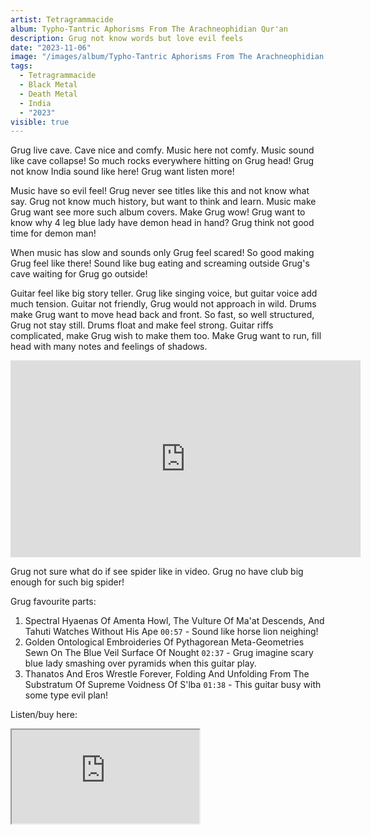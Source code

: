 ```yaml
---
artist: Tetragrammacide
album: Typho​-​Tantric Aphorisms From The Arachneophidian Qur'an
description: Grug not know words but love evil feels
date: "2023-11-06"
image: "/images/album/Typho​-​Tantric Aphorisms From The Arachneophidian Qur'an.jpg"
tags:
  - Tetragrammacide
  - Black Metal
  - Death Metal
  - India
  - "2023"
visible: true
---
```


Grug live cave. Cave nice and comfy. Music here not comfy. Music sound like cave collapse! So much rocks everywhere hitting on Grug head! Grug not know India sound like here! Grug want listen more!

Music have so evil feel! Grug never see titles like this and not know what say. Grug not know much history, but want to think and learn. Music make Grug want see more such album covers. Make Grug wow! Grug want to know why 4 leg blue lady have demon head in hand? Grug think not good time for demon man!

When music has slow and sounds only Grug feel scared! So good making Grug feel like there! Sound like bug eating and screaming outside Grug's cave waiting for Grug go outside!

Guitar feel like big story teller. Grug like singing voice, but guitar voice add much tension. Guitar not friendly, Grug would not approach in wild. Drums make Grug want to move head back and front. So fast, so well structured, Grug not stay still. Drums float and make feel strong.
Guitar riffs complicated, make Grug wish to make them too. Make Grug want to run, fill head with many notes and feelings of shadows.

<iframe
  width="560"
  height="315"
  src="https://www.youtube-nocookie.com/embed/kezN7sayU_U?si=CjPpbLpgW2FkZAwg"
  title="YouTube video player"
  frameborder="0"
  allow="accelerometer; autoplay; clipboard-write; encrypted-media; picture-in-picture; web-share"
  allowfullscreen></iframe>

Grug not sure what do if see spider like in video. Grug no have club big enough for such big spider!

Grug favourite parts:

1. Spectral Hyaenas Of Amenta Howl, The Vulture Of Ma'at Descends, And Tahuti Watches Without His Ape `00:57` - Sound like horse lion neighing!
1. Golden Ontological Embroideries Of Pythagorean Meta-Geometries Sewn On The Blue Veil Surface Of Nought `02:37` - Grug imagine scary blue lady smashing over pyramids when this guitar play.
1. Thanatos And Eros Wrestle Forever, Folding And Unfolding From The Substratum Of Supreme Voidness Of S'lba `01:38` - This guitar busy with some type evil plan!

Listen/buy here:

<iframe
  style={{ border: "0", width: "350px", height: "820px" }}
  src="https://bandcamp.com/EmbeddedPlayer/album=3301132965/size=large/bgcol=333333/linkcol=ffffff/transparent=true/"
  seamless>
  <a href="https://ironboneheadproductions.bandcamp.com/album/tetragrammacide-typho-tantric-aphorisms-from-the-arachneophidian-quran">
    Typho​-​Tantric Aphorisms From The Arachneophidian Qur'an by Tetragrammacide
  </a>
</iframe>
